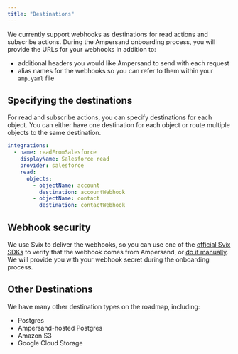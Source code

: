 ```yaml
---
title: "Destinations"
---
```


We currently support webhooks as destinations for read actions and subscribe actions. During the Ampersand onboarding process, you will provide the URLs for your webhooks in addition to:

* additional headers you would like Ampersand to send with each request
* alias names for the webhooks so you can refer to them within your `amp.yaml` file

## Specifying the destinations

For read and subscribe actions, you can specify destinations for each object. You can either have one destination for each object or route multiple objects to the same destination.



```YAML YAML
integrations:
  - name: readFromSalesforce
    displayName: Salesforce read
    provider: salesforce
    read:
      objects:
        - objectName: account
          destination: accountWebhook
        - objectName: contact
          destination: contactWebhook
```

## Webhook security

We use Svix to deliver the webhooks, so you can use one of the [official Svix SDKs](https://docs.svix.com/receiving/verifying-payloads/how#framework-specific-examples) to verify that the webhook comes from Ampersand, or [do it manually](https://docs.svix.com/receiving/verifying-payloads/how-manual). We will provide you with your webhook secret during the onboarding process.

## Other Destinations

We have many other destination types on the roadmap, including:

* Postgres
* Ampersand-hosted Postgres
* Amazon S3
* Google Cloud Storage